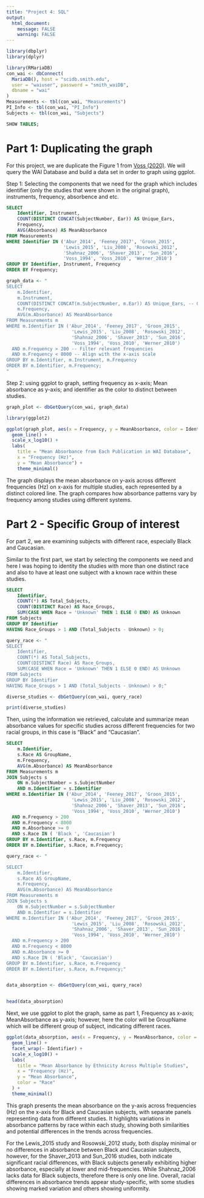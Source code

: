 ```yaml
---
title: "Project 4: SQL"
output:
  html_document:
    message: FALSE
    warning: FALSE
---
```


```r
library(dbplyr)
library(dplyr)
```

```r
library(RMariaDB)
con_wai <- dbConnect(
  MariaDB(), host = "scidb.smith.edu",
  user = "waiuser", password = "smith_waiDB", 
  dbname = "wai"
)
Measurements <- tbl(con_wai, "Measurements")
PI_Info <- tbl(con_wai, "PI_Info")
Subjects <- tbl(con_wai, "Subjects")
```

```sql
SHOW TABLES;
```

# Part 1: Duplicating the graph

For this project, we are duplicate the Figure 1 from [Voss (2020)](https://pmc.ncbi.nlm.nih.gov/articles/PMC7093226/). We will query the WAI Database and build a data set in order to graph using ggplot.

Step 1: Selecting the components that we need for the graph which includes identifier (only the studies that were shown in the original graph), instruments, frequency, absorbence and etc.

```sql
SELECT 
    Identifier, Instrument, 
    COUNT(DISTINCT CONCAT(SubjectNumber, Ear)) AS Unique_Ears,
    Frequency,
    AVG(Absorbance) AS MeanAbsorbance
FROM Measurements
WHERE Identifier IN ('Abur_2014', 'Feeney_2017', 'Groon_2015', 
                     'Lewis_2015', 'Liu_2008', 'Rosowski_2012', 
                     'Shahnaz_2006', 'Shaver_2013', 'Sun_2016', 
                     'Voss_1994', 'Voss_2010', 'Werner_2010')
GROUP BY Identifier, Instrument, Frequency
ORDER BY Frequency;
```

```r
graph_data <- "
SELECT 
    m.Identifier,
    m.Instrument,
    COUNT(DISTINCT CONCAT(m.SubjectNumber, m.Ear)) AS Unique_Ears, -- Count unique ears
    m.Frequency,
    AVG(m.Absorbance) AS MeanAbsorbance
FROM Measurements m
WHERE m.Identifier IN ('Abur_2014', 'Feeney_2017', 'Groon_2015', 
                        'Lewis_2015', 'Liu_2008', 'Rosowski_2012', 
                        'Shahnaz_2006', 'Shaver_2013', 'Sun_2016', 
                        'Voss_1994', 'Voss_2010', 'Werner_2010')
  AND m.Frequency > 200 -- Filter relevant frequencies
  AND m.Frequency < 8000 -- Align with the x-axis scale
GROUP BY m.Identifier, m.Instrument, m.Frequency
ORDER BY m.Identifier, m.Frequency;
"
```

Step 2: using ggplot to graph, setting frequency as x-axis; Mean absorbance as y-axis; and identifier as the color to distinct between studies.

```r
graph_plot <- dbGetQuery(con_wai, graph_data)

library(ggplot2)

ggplot(graph_plot, aes(x = Frequency, y = MeanAbsorbance, color = Identifier)) +
  geom_line() +
  scale_x_log10() + 
  labs(
    title = "Mean Absorbance from Each Publication in WAI Database",
    x = "Frequency (Hz)",
    y = "Mean Absorbance") +
    theme_minimal() 

```

The graph displays the mean absorbance on y-axis across different frequencies (Hz) on x-axis for multiple studies, each represented by a distinct colored line. The graph compares how absorbance patterns vary by frequency among studies using different systems.

# Part 2 - Specific Group of interest

For part 2, we are examining subjects with different race, especially Black and Caucasian.

Similar to the first part, we start by selecting the components we need and here I was hoping to identity the studies with more than one distinct race and also to have at least one subject with a known race within these studies.

```sql
SELECT 
    Identifier,
    COUNT(*) AS Total_Subjects,
    COUNT(DISTINCT Race) AS Race_Groups,
    SUM(CASE WHEN Race = 'Unknown' THEN 1 ELSE 0 END) AS Unknown
FROM Subjects
GROUP BY Identifier
HAVING Race_Groups > 1 AND (Total_Subjects - Unknown) > 0; 
```

```r
query_race <- "
SELECT 
    Identifier,
    COUNT(*) AS Total_Subjects,
    COUNT(DISTINCT Race) AS Race_Groups,
    SUM(CASE WHEN Race = 'Unknown' THEN 1 ELSE 0 END) AS Unknown
FROM Subjects
GROUP BY Identifier
HAVING Race_Groups > 1 AND (Total_Subjects - Unknown) > 0;"

diverse_studies <- dbGetQuery(con_wai, query_race)

print(diverse_studies)

```

Then, using the information we retrieved, calculate and summarize mean absorbance values for specific studies across different frequencies for two racial groups, in this case is "Black" and "Caucasian".

```sql

SELECT 
    m.Identifier,       
    s.Race AS GroupName,  
    m.Frequency,         
    AVG(m.Absorbance) AS MeanAbsorbance 
FROM Measurements m
JOIN Subjects s 
    ON m.SubjectNumber = s.SubjectNumber
    AND m.Identifier = s.Identifier
WHERE m.Identifier IN ('Abur_2014', 'Feeney_2017', 'Groon_2015', 
                        'Lewis_2015', 'Liu_2008', 'Rosowski_2012', 
                        'Shahnaz_2006', 'Shaver_2013', 'Sun_2016', 
                        'Voss_1994', 'Voss_2010', 'Werner_2010') 
  AND m.Frequency > 200            
  AND m.Frequency < 8000
  AND m.Absorbance >= 0            
  AND s.Race IN ( 'Black ', 'Caucasian')   
GROUP BY m.Identifier, s.Race, m.Frequency 
ORDER BY m.Identifier, s.Race, m.Frequency;

```

```r
query_race <- "

SELECT 
    m.Identifier,       
    s.Race AS GroupName,  
    m.Frequency,         
    AVG(m.Absorbance) AS MeanAbsorbance 
FROM Measurements m
JOIN Subjects s 
    ON m.SubjectNumber = s.SubjectNumber
    AND m.Identifier = s.Identifier
WHERE m.Identifier IN ('Abur_2014', 'Feeney_2017', 'Groon_2015', 
                        'Lewis_2015', 'Liu_2008', 'Rosowski_2012', 
                        'Shahnaz_2006', 'Shaver_2013', 'Sun_2016', 
                        'Voss_1994', 'Voss_2010', 'Werner_2010') 
  AND m.Frequency > 200            
  AND m.Frequency < 8000
  AND m.Absorbance >= 0            
  AND s.Race IN ( 'Black', 'Caucasian')  
GROUP BY m.Identifier, s.Race, m.Frequency 
ORDER BY m.Identifier, s.Race, m.Frequency;"


data_absorption <- dbGetQuery(con_wai, query_race)


head(data_absorption)
```

Next, we use ggplot to plot the graph, same as part 1, Frequency as x-axis; MeanAbsorbance as y-axis; however, here the color will be GroupName which will be different group of subject, indicating different races.

```r
ggplot(data_absorption, aes(x = Frequency, y = MeanAbsorbance, color = GroupName)) +
  geom_line() +
  facet_wrap(~ Identifier) +  
  scale_x_log10() +          
  labs(
    title = "Mean Absorbance by Ethnicity Across Multiple Studies",
    x = "Frequency (Hz)",
    y = "Mean Absorbance",
    color = "Race"
  ) +
  theme_minimal()

```

This graph presents the mean absorbance on the y-axis across frequencies (Hz) on the x-axis for Black and Caucasian subjects, with separate panels representing data from different studies. It highlights variations in absorbance patterns by race within each study, showing both similarities and potential differences in the trends across frequencies.

For the Lewis_2015 study and Rosowski_2012 study, both display minimal or no differences in absorbance between Black and Caucasian subjects, however, for the Shaver_2013 and Sun_2016 studies, both indicate significant racial differences, with Black subjects generally exhibiting higher absorbance, especially at lower and mid-frequencies. While Shahnaz_2006 lacks data for Black subjects, therefore there is only one line. Overall, racial differences in absorbance trends appear study-specific, with some studies showing marked variation and others showing uniformity.
